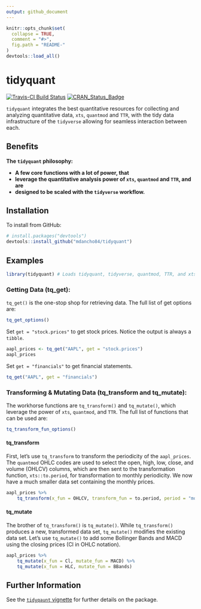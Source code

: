 ```yaml
---
output: github_document
---
```


<!-- README.md is generated from README.Rmd. Please edit that file -->

```r
knitr::opts_chunk$set(
  collapse = TRUE,
  comment = "#>",
  fig.path = "README-"
)
devtools::load_all()
```

# tidyquant

[![Travis-CI Build Status](https://travis-ci.org/mdancho84/tidyquant.svg?branch=master)](https://travis-ci.org/mdancho84/tidyquant)
[![CRAN_Status_Badge](http://www.r-pkg.org/badges/version/tidyquant)](https://cran.r-project.org/package=tidyquant)


`tidyquant` integrates the best quantitative resources for collecting and analyzing quantitative data, `xts`, `quantmod` and `TTR`, with the tidy data infrastructure of the `tidyverse` allowing for seamless interaction between each. 

## Benefits

__The `tidyquant` philosophy:__

* __A few core functions with a lot of power, that__
* __leverage the quantitative analysis power of `xts`, `quantmod` and `TTR`, and are__
* __designed to be scaled with the `tidyverse` workflow.__

## Installation

To install from GitHub:

```R
# install.packages("devtools")
devtools::install_github("mdancho84/tidyquant")
```


## Examples

```r
library(tidyquant) # Loads tidyquant, tidyverse, quantmod, TTR, and xts
```


### Getting Data (tq_get):

`tq_get()` is the one-stop shop for retrieving data. The full list of get options are:

```r
tq_get_options()
```

Set `get = "stock.prices"` to get stock prices. Notice the output is always a `tibble`.

```r
aapl_prices <- tq_get("AAPL", get = "stock.prices")
aapl_prices
```

Set `get = "financials"` to get financial statements.

```r
tq_get("AAPL", get = "financials")
```




### Transforming & Mutating Data (tq_transform and tq_mutate):

The workhorse functions are `tq_transform()` and `tq_mutate()`, which leverage the power of `xts`, `quantmod`, and `TTR`. The full list of functions that can be used are:

```r
tq_transform_fun_options()
```


#### tq_transform

First, let's use `tq_transform` to transform the periodicity of the `aapl_prices`. The `quantmod` OHLC codes are used to select the open, high, low, close, and volume (OHLCV) columns, which are then sent to the transformation function, `xts::to.period`, for transformation to monthly periodicity. We now have a much smaller data set containing the monthly prices. 

```r
aapl_prices %>%
    tq_transform(x_fun = OHLCV, transform_fun = to.period, period = "months")
```


#### tq_mutate

The brother of `tq_transform()` is `tq_mutate()`. While `tq_transform()` produces a new, transformed data set, `tq_mutate()` modifies the existing data set. Let's use `tq_mutate()` to add some Bollinger Bands and MACD using the closing prices (Cl in OHLC notation).

```r
aapl_prices %>%
    tq_mutate(x_fun = Cl, mutate_fun = MACD) %>%
    tq_mutate(x_fun = HLC, mutate_fun = BBands)
```

## Further Information

See the [`tidyqaunt` vignette](vignettes/tidyquant.md) for further details on the package.

